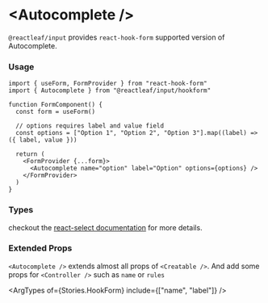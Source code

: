 
<Meta name="HookForm" of={Stories} />

# \<Autocomplete />

`@reactleaf/input` provides `react-hook-form` supported version of Autocomplete.

<Canvas of={Stories.HookForm} />

### Usage

```tsx
import { useForm, FormProvider } from "react-hook-form"
import { Autocomplete } from "@reactleaf/input/hookform"

function FormComponent() {
  const form = useForm()

  // options requires label and value field
  const options = ["Option 1", "Option 2", "Option 3"].map((label) => ({ label, value }))

  return (
    <FormProvider {...form}>
      <Autocomplete name="option" label="Option" options={options} />
    </FormProvider>
  )
}
```

### Types

checkout the [react-select documentation](https://react-select.com/props) for more details.

### Extended Props

`<Autocomplete />` extends almost all props of `<Creatable />`. And add some props for `<Controller />` such as `name` or `rules`

<ArgTypes of={Stories.HookForm} include={["name", "label"]} />
